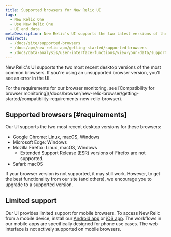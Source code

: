 ```yaml
---
title: Supported browsers for New Relic UI
tags:
  - New Relic One
  - Use New Relic One
  - UI and data
metaDescription: New Relic's UI supports the two latest versions of the most common browsers. This doc covers which specific versions and operating systems we support.
redirects:
  - /docs/site/supported-browsers
  - /docs/apm/new-relic-apm/getting-started/supported-browsers
  - /docs/data-analysis/user-interface-functions/view-your-data/supported-browsers-new-relics-ui
---
```


New Relic's UI supports the two most recent desktop versions of the most common browsers. If you're using an unsupported browser version, you'll see an error in the UI.

<Callout variant="tip">
  For the requirements for our browser monitoring, see [Compatibility for browser monitoring](/docs/browser/new-relic-browser/getting-started/compatibility-requirements-new-relic-browser).
</Callout>

## Supported browsers [#requirements]

Our UI supports the two most recent desktop versions for these browsers:

* Google Chrome: Linux, macOS, Windows
* Microsoft Edge: Windows
* Mozilla Firefox: Linux, macOS, Windows
  * Extended Support Release (ESR) versions of Firefox are not supported.
* Safari: macOS

If your browser version is not supported, it may still work. However, to get the best functionality from our site (and others), we encourage you to upgrade to a supported version.

## Limited support

Our UI provides limited support for mobile browsers. To access New Relic from a mobile device, install our [Android app](/docs/mobile-apps/new-relic-android-app/features/new-relic-android-app) or [iOS app](/docs/mobile-apps/new-relic-ios-app/features/new-relic-ios-app). The workflows in our mobile apps are specifically designed for phone use cases. The web interface is not actively supported on mobile browsers.
